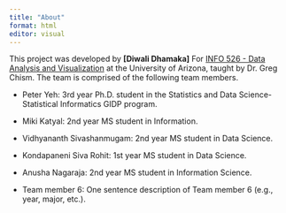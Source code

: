 ```yaml
---
title: "About"
format: html
editor: visual
---
```


This project was developed by **\[Diwali Dhamaka\]** For [INFO 526 - Data Analysis and Visualization](https://datavizaz.org/) at the University of Arizona, taught by Dr. Greg Chism. The team is comprised of the following team members.

-   Peter Yeh: 3rd year Ph.D. student in the Statistics and Data Science-Statistical Informatics GIDP program.

-   Miki Katyal: 2nd year MS student in Information.

-   Vidhyananth Sivashanmugam: 2nd year MS student in Data Science.

-   Kondapaneni Siva Rohit: 1st year MS student in Data Science.

-   Anusha Nagaraja: 2nd year MS student in Information Science.

-   Team member 6: One sentence description of Team member 6 (e.g., year, major, etc.).
